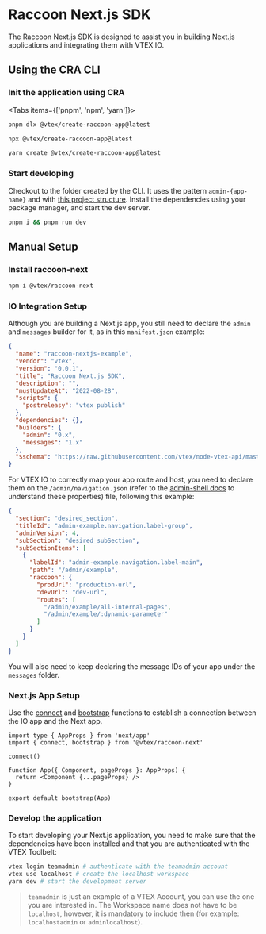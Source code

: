 
# Raccoon Next.js SDK

The Raccoon Next.js SDK is designed to assist you in building Next.js applications and integrating them with VTEX IO.

## Using the CRA CLI

<Steps>

### Init the application using CRA

<Tabs items={['pnpm', 'npm', 'yarn']}>

<Tab>

```bash
pnpm dlx @vtex/create-raccoon-app@latest
```

</Tab>

<Tab>

```bash
npx @vtex/create-raccoon-app@latest
```

</Tab>

<Tab>

```bash
yarn create @vtex/create-raccoon-app@latest
```

</Tab>

</Tabs>

### Start developing

Checkout to the folder created by the CLI. It uses the pattern `admin-{app-name}` and with [this project structure](/raccoon/project-structure). Install the dependencies using your package manager, and start the dev server.

```bash
pnpm i && pnpm run dev
```

</Steps>

## Manual Setup

<Steps>

### Install raccoon-next

```bash npm2yarn
npm i @vtex/raccoon-next
```

### IO Integration Setup

Although you are building a Next.js app, you still need to declare the `admin` and `messages` builder for it, as in this `manifest.json` example:

```json
{
  "name": "raccoon-nextjs-example",
  "vendor": "vtex",
  "version": "0.0.1",
  "title": "Raccoon Next.js SDK",
  "description": "",
  "mustUpdateAt": "2022-08-28",
  "scripts": {
    "postreleasy": "vtex publish"
  },
  "dependencies": {},
  "builders": {
    "admin": "0.x",
    "messages": "1.x"
  },
  "$schema": "https://raw.githubusercontent.com/vtex/node-vtex-api/master/gen/manifest.schema"
}
```

For VTEX IO to correctly map your app route and host, you need to declare them on the `/admin/navigation.json` (refer to the [admin-shell docs](https://github.com/vtex/admin-shell#the-admin-folder) to understand these properties) file, following this example:

```json
{
  "section": "desired_section",
  "titleId": "admin-example.navigation.label-group",
  "adminVersion": 4,
  "subSection": "desired_subSection",
  "subSectionItems": [
    {
      "labelId": "admin-example.navigation.label-main",
      "path": "/admin/example",
      "raccoon": {
        "prodUrl": "production-url",
        "devUrl": "dev-url",
        "routes": [
          "/admin/example/all-internal-pages",
          "/admin/example/:dynamic-parameter"
        ]
      }
    }
  ]
}
```

You will also need to keep declaring the message IDs of your app under the `messages` folder.

### Next.js App Setup

Use the [connect](/raccoon/functions#connect) and [bootstrap](/raccoon/functions#bootstrap) functions to establish a connection between the IO app and the Next app.

```tsx
import type { AppProps } from 'next/app'
import { connect, bootstrap } from '@vtex/raccoon-next'

connect()

function App({ Component, pageProps }: AppProps) {
  return <Component {...pageProps} />
}

export default bootstrap(App)
```

### Develop the application

To start developing your Next.js application, you need to make sure that the dependencies have been installed and that you are authenticated with the VTEX Toolbelt:

```bash
vtex login teamadmin # authenticate with the teamadmin account
vtex use localhost # create the localhost workspace
yarn dev # start the development server
```
> `teamadmin` is just an example of a VTEX Account, you can use the one you are interested in. The Workspace name does not have to be `localhost`, however, it is mandatory to include then (for example: `localhostadmin` or `adminlocalhost`).

</Steps>
